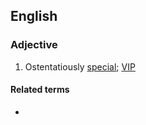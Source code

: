 {{also|red carpet}}

==English==

===Adjective===
{{en-adj|head=[[red]]-[[carpet]]|-}}

# Ostentatiously [[special]]; [[VIP]]

====Related terms====
* {{l|en|red carpet}}